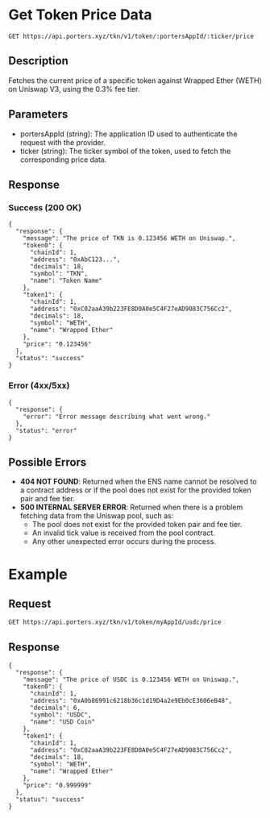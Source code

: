 # Get Token Price Data
`GET https://api.porters.xyz/tkn/v1/token/:portersAppId/:ticker/price`

## Description
Fetches the current price of a specific token against Wrapped Ether (WETH) on Uniswap V3, using the 0.3% fee tier.

## Parameters
- portersAppId (string): The application ID used to authenticate the request with the provider.
- ticker (string): The ticker symbol of the token, used to fetch the corresponding price data.

## Response

### Success (200 OK)

```
{
  "response": {
    "message": "The price of TKN is 0.123456 WETH on Uniswap.",
    "token0": {
      "chainId": 1,
      "address": "0xAbC123...",
      "decimals": 18,
      "symbol": "TKN",
      "name": "Token Name"
    },
    "token1": {
      "chainId": 1,
      "address": "0xC02aaA39b223FE8D0A0e5C4F27eAD9083C756Cc2",
      "decimals": 18,
      "symbol": "WETH",
      "name": "Wrapped Ether"
    },
    "price": "0.123456"
  },
  "status": "success"
}
```

### Error (4xx/5xx)

```
{
  "response": {
    "error": "Error message describing what went wrong."
  },
  "status": "error"
}
```

## Possible Errors
- **404 NOT FOUND**: Returned when the ENS name cannot be resolved to a contract address or if the pool does not exist for the provided token pair and fee tier.
- **500 INTERNAL SERVER ERROR**: Returned when there is a problem fetching data from the Uniswap pool, such as:
  - The pool does not exist for the provided token pair and fee tier.
  - An invalid tick value is received from the pool contract.
  - Any other unexpected error occurs during the process.

# Example

## Request

`GET https://api.porters.xyz/tkn/v1/token/myAppId/usdc/price`

## Response

```
{
  "response": {
    "message": "The price of USDC is 0.123456 WETH on Uniswap.",
    "token0": {
      "chainId": 1,
      "address": "0xA0b86991c6218b36c1d19D4a2e9Eb0cE3606eB48",
      "decimals": 6,
      "symbol": "USDC",
      "name": "USD Coin"
    },
    "token1": {
      "chainId": 1,
      "address": "0xC02aaA39b223FE8D0A0e5C4F27eAD9083C756Cc2",
      "decimals": 18,
      "symbol": "WETH",
      "name": "Wrapped Ether"
    },
    "price": "0.999999"
  },
  "status": "success"
}
```
